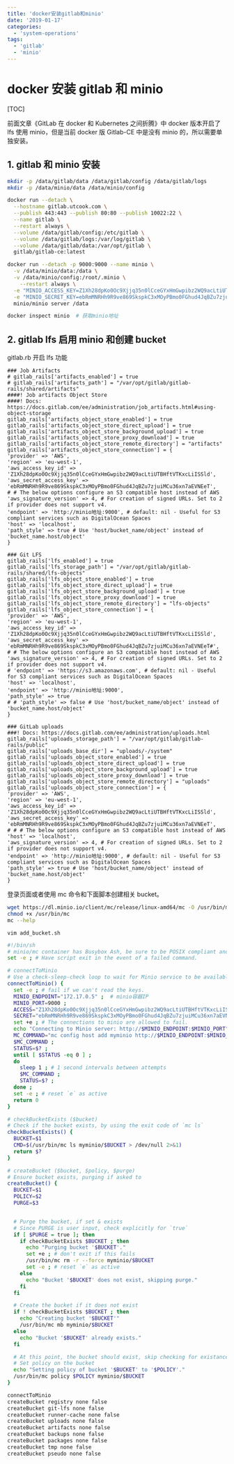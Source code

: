 ```yaml
---
title: 'docker安装gitlab和minio'
date: '2019-01-17'
categories:
  - 'system-operations'
tags:
  - 'gitlab'
  - 'minio'
---
```


# docker 安装 gitlab 和 minio

[TOC]

前面文章《GitLab 在 docker 和 Kubernetes 之间折腾》中 docker 版本开启了 lfs 使用 minio，但是当前 docker 版 Gitlab-CE 中是没有 minio 的，所以需要单独安装。

## 1. gitlab 和 minio 安装

```bash
mkdir -p /data/gitlab/data /data/gitlab/config /data/gitlab/logs
mkdir -p /data/minio/data /data/minio/config

docker run --detach \
  --hostname gitlab.utcook.com \
  --publish 443:443 --publish 80:80 --publish 10022:22 \
  --name gitlab \
  --restart always \
  --volume /data/gitlab/config:/etc/gitlab \
  --volume /data/gitlab/logs:/var/log/gitlab \
  --volume /data/gitlab/data:/var/opt/gitlab \
  gitlab/gitlab-ce:latest

docker run --detach -p 9000:9000 --name minio \
  -v /data/minio/data:/data \
  -v /data/minio/config:/root/.minio \
    --restart always \
  -e "MINIO_ACCESS_KEY=Z1Xh28dpKo0Oc9Xjjq35n0lCceGYxHmGwpibz2WQ9acLtiUTBHftVTKxcLiISSld" \
  -e "MINIO_SECRET_KEY=ebRmMNRHh9R9ve869SkspkC3xMOyPBmo0FGhud4JqBZu7zjuiMCu36xn7aEVNEeT" \
  minio/minio server /data

docker inspect minio  # 获取minio地址
```

## 2. gitlab lfs 启用 minio 和创建 bucket

gitlab.rb 开启 lfs 功能

```
### Job Artifacts
# gitlab_rails['artifacts_enabled'] = true
# gitlab_rails['artifacts_path'] = "/var/opt/gitlab/gitlab-rails/shared/artifacts"
####! Job artifacts Object Store
####! Docs: https://docs.gitlab.com/ee/administration/job_artifacts.html#using-object-storage
gitlab_rails['artifacts_object_store_enabled'] = true
gitlab_rails['artifacts_object_store_direct_upload'] = true
gitlab_rails['artifacts_object_store_background_upload'] = true
gitlab_rails['artifacts_object_store_proxy_download'] = true
gitlab_rails['artifacts_object_store_remote_directory'] = "artifacts"
gitlab_rails['artifacts_object_store_connection'] = {
'provider' => 'AWS',
'region' => 'eu-west-1',
'aws_access_key_id' => 'Z1Xh28dpKo0Oc9Xjjq35n0lCceGYxHmGwpibz2WQ9acLtiUTBHftVTKxcLiISSld',
'aws_secret_access_key' => 'ebRmMNRHh9R9ve869SkspkC3xMOyPBmo0FGhud4JqBZu7zjuiMCu36xn7aEVNEeT',
# # The below options configure an S3 compatible host instead of AWS
'aws_signature_version' => 4, # For creation of signed URLs. Set to 2 if provider does not support v4.
'endpoint' => 'http://minio地址:9000', # default: nil - Useful for S3 compliant services such as DigitalOcean Spaces
'host' => 'localhost',
'path_style' => true # Use 'host/bucket_name/object' instead of 'bucket_name.host/object'
}

### Git LFS
gitlab_rails['lfs_enabled'] = true
gitlab_rails['lfs_storage_path'] = "/var/opt/gitlab/gitlab-rails/shared/lfs-objects"
gitlab_rails['lfs_object_store_enabled'] = true
gitlab_rails['lfs_object_store_direct_upload'] = true
gitlab_rails['lfs_object_store_background_upload'] = true
gitlab_rails['lfs_object_store_proxy_download'] = true
gitlab_rails['lfs_object_store_remote_directory'] = "lfs-objects"
gitlab_rails['lfs_object_store_connection'] = {
'provider' => 'AWS',
'region' => 'eu-west-1',
'aws_access_key_id' => 'Z1Xh28dpKo0Oc9Xjjq35n0lCceGYxHmGwpibz2WQ9acLtiUTBHftVTKxcLiISSld',
'aws_secret_access_key' => 'ebRmMNRHh9R9ve869SkspkC3xMOyPBmo0FGhud4JqBZu7zjuiMCu36xn7aEVNEeT#',
# # The below options configure an S3 compatible host instead of AWS
'aws_signature_version' => 4, # For creation of signed URLs. Set to 2 if provider does not support v4.
# 'endpoint' => 'https://s3.amazonaws.com', # default: nil - Useful for S3 compliant services such as DigitalOcean Spaces
'host' => 'localhost',
'endpoint' => 'http://minio地址:9000',
'path_style' => true
# # 'path_style' => false # Use 'host/bucket_name/object' instead of 'bucket_name.host/object'
}

### GitLab uploads
###! Docs: https://docs.gitlab.com/ee/administration/uploads.html
gitlab_rails['uploads_storage_path'] = "/var/opt/gitlab/gitlab-rails/public"
gitlab_rails['uploads_base_dir'] = "uploads/-/system"
gitlab_rails['uploads_object_store_enabled'] = true
gitlab_rails['uploads_object_store_direct_upload'] = true
gitlab_rails['uploads_object_store_background_upload'] = true
gitlab_rails['uploads_object_store_proxy_download'] = true
gitlab_rails['uploads_object_store_remote_directory'] = "uploads"
gitlab_rails['uploads_object_store_connection'] = {
'provider' => 'AWS',
'region' => 'eu-west-1',
'aws_access_key_id' => 'Z1Xh28dpKo0Oc9Xjjq35n0lCceGYxHmGwpibz2WQ9acLtiUTBHftVTKxcLiISSld',
'aws_secret_access_key' => 'ebRmMNRHh9R9ve869SkspkC3xMOyPBmo0FGhud4JqBZu7zjuiMCu36xn7aEVNEeT',
# # # The below options configure an S3 compatible host instead of AWS
'host' => 'localhost',
'aws_signature_version' => 4, # For creation of signed URLs. Set to 2 if provider does not support v4.
'endpoint' => 'http://minio地址:9000', # default: nil - Useful for S3 compliant services such as DigitalOcean Spaces
'path_style' => true # Use 'host/bucket_name/object' instead of 'bucket_name.host/object'
}
```

登录页面或者使用 mc 命令和下面脚本创建相关 bucket。

```bash
wget https://dl.minio.io/client/mc/release/linux-amd64/mc -O /usr/bin/mc
chmod +x /usr/bin/mc
mc --help
```

`vim add_bucket.sh`

```bash
#!/bin/sh
# minio/mc container has Busybox Ash, be sure to be POSIX compliant and avoid Bash-isms
set -e ; # Have script exit in the event of a failed command.

# connectToMinio
# Use a check-sleep-check loop to wait for Minio service to be available
connectToMinio() {
  set -e ; # fail if we can't read the keys.
  MINIO_ENDPOINT="172.17.0.5" ;  # minio容器IP
  MINIO_PORT=9000 ;
  ACCESS="Z1Xh28dpKo0Oc9Xjjq35n0lCceGYxHmGwpibz2WQ9acLtiUTBHftVTKxcLiISSld" ;
  SECRET="ebRmMNRHh9R9ve869SkspkC3xMOyPBmo0FGhud4JqBZu7zjuiMCu36xn7aEVNEeT" ;
  set +e ; # The connections to minio are allowed to fail.
  echo "Connecting to Minio server: http://$MINIO_ENDPOINT:$MINIO_PORT" ;
  MC_COMMAND="mc config host add myminio http://$MINIO_ENDPOINT:$MINIO_PORT $ACCESS $SECRET" ;
  $MC_COMMAND ;
  STATUS=$? ;
  until [ $STATUS -eq 0 ] ;
  do
    sleep 1 ; # 1 second intervals between attempts
    $MC_COMMAND ;
    STATUS=$? ;
  done ;
  set -e ; # reset `e` as active
  return 0
}

# checkBucketExists ($bucket)
# Check if the bucket exists, by using the exit code of `mc ls`
checkBucketExists() {
  BUCKET=$1
  CMD=$(/usr/bin/mc ls myminio/$BUCKET > /dev/null 2>&1)
  return $?
}

# createBucket ($bucket, $policy, $purge)
# Ensure bucket exists, purging if asked to
createBucket() {
  BUCKET=$1
  POLICY=$2
  PURGE=$3


  # Purge the bucket, if set & exists
  # Since PURGE is user input, check explicitly for `true`
  if [ $PURGE = true ]; then
    if checkBucketExists $BUCKET ; then
      echo "Purging bucket '$BUCKET'."
      set +e ; # don't exit if this fails
      /usr/bin/mc rm -r --force myminio/$BUCKET
      set -e ; # reset `e` as active
    else
      echo "Bucket '$BUCKET' does not exist, skipping purge."
    fi
  fi

  # Create the bucket if it does not exist
  if ! checkBucketExists $BUCKET ; then
    echo "Creating bucket '$BUCKET'"
    /usr/bin/mc mb myminio/$BUCKET
  else
    echo "Bucket '$BUCKET' already exists."
  fi

  # At this point, the bucket should exist, skip checking for existance
  # Set policy on the bucket
  echo "Setting policy of bucket '$BUCKET' to '$POLICY'."
  /usr/bin/mc policy $POLICY myminio/$BUCKET
}

connectToMinio
createBucket registry none false
createBucket git-lfs none false
createBucket runner-cache none false
createBucket uploads none false
createBucket artifacts none false
createBucket backups none false
createBucket packages none false
createBucket tmp none false
createBucket pseudo none false
```
